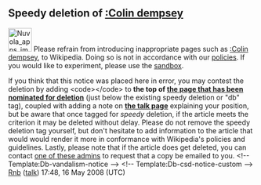 <article id="17459473" title=User talk:Sephiroth8930stm>
	<talkpage id="17459473" title="User talk:Sephiroth8930stm">

==Speedy deletion of [[:Colin dempsey]]==
[[Image:Nuvola apps important.svg|48px|left]] Please refrain from introducing inappropriate pages such as [[:Colin dempsey]], to Wikipedia. Doing so is not in accordance with our [[Wikipedia:List of policies|policies]]. If you would like to experiment, please use the [[Wikipedia:Sandbox|sandbox]]. 

If you think that this notice was placed here in error, you may contest the deletion by adding &lt;code&gt;{{tl|hangon}}&lt;/code&gt; to '''the top of [[:Colin dempsey|the page that has been nominated for deletion]]''' (just below the existing speedy deletion or &quot;db&quot; tag), coupled with adding a note on '''[[ Talk:Colin dempsey|the talk page]]''' explaining your position, but be aware that once tagged for ''speedy'' deletion, if the article meets the criterion it may be deleted without delay. Please do not remove the speedy deletion tag yourself, but don't hesitate to add information to the article that would would render it more in conformance with Wikipedia's policies and guidelines. Lastly, please note that if the article does get deleted, you can contact [[:Category:Wikipedia administrators who will provide copies of deleted articles|one of these admins]] to request that a copy be emailed to you. &lt;!-- Template:Db-vandalism-notice --&gt; &lt;!-- Template:Db-csd-notice-custom --&gt; [[User:Rnb|Rnb]] ([[User talk:Rnb|talk]]) 17:48, 16 May 2008 (UTC)
	</talkpage>
</article>